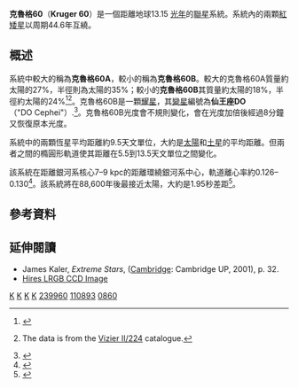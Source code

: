 {{Starbox begin
| name=克魯格60A/B<br>Kruger 60 A/B
}}
{{Starbox observe 2s
| epoch=J2000
| equinox=
| constell=[[仙王座|仙王座]]
| component1=Kruger 60 A
| ra1={{RA|22|27|59.4677}}<ref name="aaa323">{{cite journal
 | author=Perryman, M. A. C. ''et al''
 | title=The Hipparcos Catalogue
 | journal=Astronomy and Astrophysics | volume=323
 | pages=L49–L52 | year=1997
 | bibcode=1997A&A...323L..49P }}</ref>
| dec1={{DEC|+57|41|45.150}}<ref name="aaa323" />
| appmag_v1=9.59
| component2=Kruger 60 B
| ra2={{RA|22|27|59.568}}<ref name="aaa323" />
| dec2={{DEC|+57|41|45.28}}<ref name="aaa323" />
| appmag_v2=11.40
}}
{{Starbox character
| class=M3V/M4V<ref name="apj108">{{cite journal
  | author=Henry, Todd J. | coauthors=''et al''.
  | title=The solar neighborhood, 1: Standard spectral types (K5-M8) for northern dwarfs within eight parsecs | journal=The Astronomical Journal | volume=108
  | issue=4 | pages=1437–1444
  | doi=10.1086/117167 | bibcode=1994AJ....108.1437H|date=October 1994}}</ref>
| b-v=1.65/1.8
| u-b=1.27/1.3
| variable=無/[[耀星|耀星]]
}}
{{Starbox astrometry
| radial_v=–33.1/–31.9
| prop_mo_ra=–870.23
| prop_mo_dec=–471.10
| parallax=248.06
| p_error=1.39
| absmag_v=11.76/13.46
}}
{{Starbox detail
| mass=0.271/0.176<ref name="aaa364" />
| radius=0.35/0.24<ref name="aaa367" />
| luminosity=0.010/0.0034
| temperature=3180/2890 K
| metal=–0.04<ref>{{cite journal
  | author=Bonfils, X. | coauthors=''et al''.
  | title=Metallicity of M dwarfs. I. A photometric calibration and the impact on the mass-luminosity relation at the bottom of the main sequence
  | journal=Astronomy and Astrophysics
  | volume=442 | issue=2 | pages=635–642
  | doi=10.1051/0004-6361:20053046 | bibcode=2005A&A...442..635B|arxiv = astro-ph/0503260 |date=November 2005}}
Only listed for component A.</ref>
| rotation=
| age=
}}
{{Starbox orbit
| reference=<ref name="aas65">{{cite journal
  | last=Heintz | first=W. D.
  | title=Orbits of 20 visual binaries
  | journal=Astronomy and Astrophysics Supplement Series | volume=65 | issue=2 | pages=411–417
  | bibcode=1986A&AS...65..411H|date=August 1986}}</ref>
| primary=Kruger 60 A
| name=Kruger 60 B
| period=44.67
| axis=2.383
| eccentricity=0.410
| inclination=167.2
| node=154.5
| periastron=1970.22
| periarg=
| periarg_primary=211.0
}}
{{Starbox catalog
| names=DO Cephei, [[Henry_L._Giclas_catalogue|Gl]] 232-075, [[Gliese-Jahreiss_catalogue|GJ]] 860 A/B, [[波恩星表|BD]] +56°2783, [[Henry_Draper_catalogue|HD]] 239960, [[Luyten_Half-Second_catalogue|LHS]] 3814/3815, [[General_Catalogue_of_Trigonometric_Parallaxes|GCTP]] 5438.00, [[Aitken's_Double_Star_catalogue|ADS]] 15972, [[Alexander_N._Vyssotsky|Vys]] 207 A/B, [[Hipparcos_catalogue|HIP]] 110893.<ref name="SIMBAD">{{cite web | title=NSV 14168 – Variable Star | work=SIMBAD | publisher=Centre de Données astronomiques de Strasbourg | url=http://simbad.u-strasbg.fr/simbad/sim-basic?Ident=NSV+14168 | accessdate=2009-09-28 | archive-date=2020-07-07 | archive-url=https://web.archive.org/web/20200707151250/http://simbad.u-strasbg.fr/simbad/sim-basic?Ident=NSV+14168 | dead-url=no }}</ref>
}}
{{Starbox end}}
'''克魯格60'''（'''Kruger 60'''）是一個距離地球13.15 [[光年|光年]]的[[聯星|聯星]]系統。系統內的兩顆[[紅矮星|紅矮星]]以周期44.6年互繞。

==概述==
系統中較大的稱為'''克魯格60A'''，較小的稱為'''克魯格60B'''。較大的克魯格60A質量約太陽的27%，半徑則為太陽的35%；較小的'''克魯格60B'''其質量約太陽的18%，半徑約太陽的24%<ref name="aaa364">{{cite journal
  | author=Delfosse, X. | coauthors=''et al''.
  | title=Accurate masses of very low mass stars. IV. Improved mass-luminosity relations
  | journal=Astronomy and Astrophysics | volume=364
  | pages=217–224 | bibcode=2000A&A...364..217D|arxiv = astro-ph/0010586 |date=December 2000}}</ref><ref name="aaa367">{{cite journal
  | author=Pasinetti Fracassini, L. E.
  | coauthors=''et al''. | title=Catalogue of Apparent Diameters and Absolute Radii of Stars (CADARS) - Third edition - Comments and statistics
  | journal=Astronomy and Astrophysics | volume=367
  | issue=2
  | pages=521–524 | doi=10.1051/0004-6361:20000451 | bibcode=2001A&A...367..521P|arxiv = astro-ph/0012289 |date=February 2001}} The data is from the [http://cdsarc.u-strasbg.fr/cgi-bin/VizieR-2?-source=II/224 Vizier II/224] {{Wayback|url=http://cdsarc.u-strasbg.fr/cgi-bin/VizieR-2?-source=II%2F224 |date=20120930171459 }} catalogue.</ref>。克魯格60B是一顆[[耀星|耀星]]，其[[變星|變星]]編號為'''仙王座DO'''（"DO Cephei"）.<ref>{{cite journal
  | author=White, Stephen M. | coauthors=''et al''.
  | title=A VLA survey of nearby flare stars
  | journal=Astrophysical Journal Supplement Series
  | volume=71 | pages=895–904 | doi=10.1086/191401 | bibcode=1989ApJS...71..895W|date=December 1989}}</ref>。克魯格60B光度會不規則變化，會在光度加倍後經過8分鐘又恢復原本光度{{Citation needed|date=September 2009}}。

系統中的兩顆恆星平均距離約9.5天文單位，大約是[[太陽|太陽]]和[[土星|土星]]的平均距離。但兩者之間的橢圓形軌道使其距離在5.5到13.5天文單位之間變化{{Citation needed|date=September 2009}}。

該系統在距離銀河系核心7–9 kpc的距離環繞銀河系中心，軌道離心率約0.126–0.130<ref>{{cite journal
 | last=Allen | first=C. | coauthors=Herrera, M. A.
 | title=The galactic orbits of nearby UV Ceti stars | journal=Revista Mexicana de Astronomia y Astrofisica | year=1998 | volume=34 | pages=37–46
 | bibcode=1998larm.confE.115A }}</ref>。該系統將在88,600年後最接近太陽，大約是1.95秒差距<ref>{{cite journal
  | author=García-Sánchez, J. | coauthors=''et al''. | title=Stellar encounters with the solar system
  | journal=Astronomy and Astrophysics
  | volume=379
  | issue=2 | pages=634–659 | doi=10.1051/0004-6361:20011330 | bibcode=2001A&A...379..634G|date=November 2001}}</ref>。

==參考資料==
{{reflist|colwidth=35em}}

==延伸閱讀==
* James Kaler, ''Extreme Stars'', ([[劍橋大學出版社|Cambridge]]:  Cambridge UP, 2001), p. 32.
*[http://www.perseus.gr/Astro-Star-Dwarf-Krueger-60.htm Hires LRGB CCD Image] {{Wayback|url=http://www.perseus.gr/Astro-Star-Dwarf-Krueger-60.htm |date=20200225234755 }}

{{位于10-15光年范围内的恒星系统}}
{{仙王座恆星}}

[[Category:仙王座|K]]
[[Category:紅矮星|K]]
[[Category:耀星|K]]
[[Category:聯星|K]]
[[Category:HD和HDE天體|239960]]
[[Category:HIP天體|110893]]
[[Category:格利泽和GJ天体|0860]]